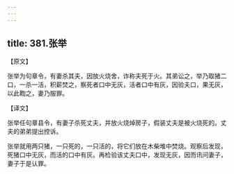 ```yaml
---
---
---
```

title: 381.张举
---



【原文】

张举为句章令，有妻杀其夫，因放火烧舍，诈称夫死于火。其弟讼之，举乃取猪二口，一杀一活，积薪焚之，察死者口中无灰，活者口中有灰，因验夫口，果无灰，以此鞫之，妻乃服罪。

【译文】

张举任句章县令，有妻子杀死丈夫，并放火烧焯房子，假装丈夫是被火烧死的。丈夫的弟弟提出控诉。

张举就用两只猪，一只死的，一只活的，将它们放在木柴堆中焚烧。观察后发现，死猪口中无灰，而活的口中有灰。再检验该丈夫口中，发现无灰，因而讯问妻子，妻子于是认罪。